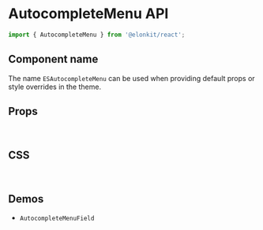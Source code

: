 
<Meta title="Components API/AutocompleteMenu" />

# AutocompleteMenu API

```js
import { AutocompleteMenu } from '@elonkit/react';
```

## Component name

The name `ESAutocompleteMenu` can be used when providing default props or style overrides in the theme.

## Props

<TableInterface name="AutocompleteMenuProps" variant="props" />

<br />

## CSS

<TableInterface name="AutocompleteMenuClasses" variant="css" />

<br />

## Demos

<ul>
  <li>
    <LinkTo kind="components-AutocompleteMenuField" story="demo">
      <code>AutocompleteMenuField</code>
    </LinkTo>
  </li>
</ul>
